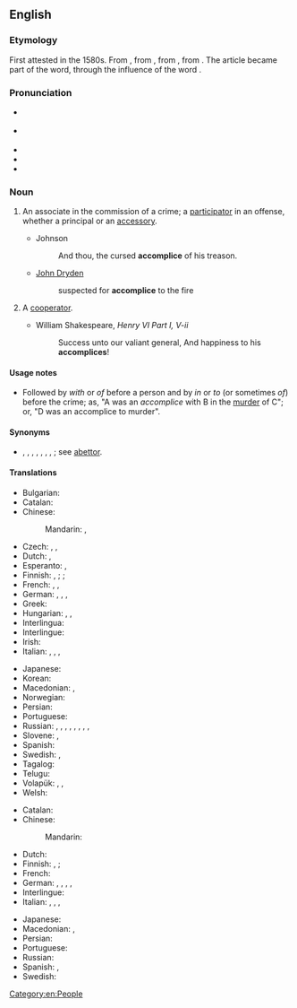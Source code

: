 ==English==

===Etymology===
{{PIE root|en|pleḱ}}
First attested in the 1580s. From {{etyl|enm|en}} {{m|enm|accomplice}}, from {{m|enm|[[a]] [[complice]]}}, from {{etyl|fro|en}} {{m|fro|complice||confederate}}, from {{etyl|la|en}} {{m|la|complicare||fold together}}. The article {{m|enm|a}} became part of the word, through the influence of the word {{m|en|accomplish}}.

===Pronunciation===
* {{a|UK}} {{IPA|/ə.ˈkʌm.plɪs/|lang=en}}
* {{a|US}} {{IPA|/ə.ˈkɑm.pləs/|/ə.ˈkɑm.plɪs/|lang=en}}
* {{audio|En-uk-accomplice.ogg|Audio (UK)|lang=en}}
* {{audio|En-us-accomplice.ogg|Audio (US)|lang=en}}
* {{hyphenation|ac|com|plice|lang=en}}

===Noun===
{{wikipedia|accomplice|accomplice (crime)}}
{{en-noun}}

# {{lb|en|legal}} An associate in the commission of a crime; a [[participator]] in an offense, whether a principal or an [[accessory]].
#* Johnson
#*: And thou, the cursed '''accomplice''' of his treason.
#* [[w:John Dryden|John Dryden]]
#*: suspected for '''accomplice''' to the fire
# {{lb|en|rare}} A [[cooperator]].
#* William Shakespeare, ''Henry VI Part I, V-ii''
#*: Success unto our valiant general, And happiness to his '''accomplices'''!

====Usage notes====
* Followed by ''with'' or ''of'' before a person and by ''in'' or ''to'' (or sometimes ''of'') before the crime; as, "A was an ''accomplice'' with B in the [[murder]] of C"; or, "D was an accomplice to murder".

====Synonyms====
* {{l|en|abettor}}, {{l|en|accessory}}, {{l|en|assistant}}, {{l|en|associate}}, {{l|en|confederate}}, {{l|en|coadjutor}}, {{l|en|ally}}, {{l|en|promoter}}; see [[abettor]].

====Translations====
{{trans-top|associate in the commission of a crime}}
* Bulgarian: {{t+|bg|съуча́стник|m}}
* Catalan: {{t|ca|còmplice|m}}
* Chinese:
*: Mandarin: {{t+|cmn|幫兇|sc=Hani}}, {{t+|cmn|帮凶|tr=bāngxiōng|sc=Hani}}
* Czech: {{t|cs|spolupachatel|m}}, {{t|cs|spoluviník|m}}, {{t|cs|komplic|m}}
* Dutch: {{t+|nl|medeplichtige|m|f}}, {{t+|nl|handlanger|m}}
* Esperanto: {{t|eo|kunkulpulo}}, {{t|eo|kunkulpulino}}
* Finnish: {{t+|fi|osallinen}}, {{t|fi|[[rikokseen]] osallinen}} {{qualifier|principal or accessory}}; {{t|fi|rikoksentekijä}} {{qualifier|principal}}; {{t|fi|avunantaja}} {{qualifier|accessory}}
* French: {{t+|fr|complice|m|f}}, {{t+|fr|comparse|m}}, {{t+|fr|compère|m}}
* German: {{t+|de|Mittäter|m}}, {{t+|de|Mittäterin|f}}, {{t+|de|Komplize|m}}, {{t+|de|Komplizin|f}}
* Greek: {{t+|el|συνεργός|m}}
* Hungarian: {{t+|hu|bűnrészes}}, {{t+|hu|bűntárs}}, {{t+|hu|cinkos}}
* Interlingua: {{t|ia|Complice}}
* Interlingue: {{t|ie|complice}}
* Irish: {{t|ga|comhchoirí|m}}
* Italian: {{t+|it|complice|m|f}}, {{t+|it|correo|m}}, {{t|it|correa|f}}, {{t+|it|basista|m}}
{{trans-mid}}
* Japanese: {{t|ja|共犯者|tr=きょうはんしゃ, kyōhansha|sc=Jpan}}
* Korean: {{t+|ko|공범}}
* Macedonian: {{t|mk|соу́чесник|m|sc=Cyrl}}, {{t|mk|соизвр́шител|m|sc=Cyrl}}
* Norwegian: {{t|no|medskyldig}}
* Persian: {{t|fa|شریک جرم|tr=šarik-e jorm|sc=fa-Arab}}
* Portuguese: {{t+|pt|cúmplice|m|f}}
* Russian: {{t+|ru|соуча́стник|m}}, {{t+|ru|соуча́стница|f}}, {{t+|ru|соо́бщник|m}}, {{t+|ru|соо́бщница|f}}, {{t+|ru|посо́бник|m}}, {{t+|ru|посо́бница|f}}, {{t+|ru|подельник}}, {{t+|ru|приспешник}}, {{t+|ru|клеврет}}
* Slovene: {{t|sl|sokrivec|m}}, {{t|sl|sokrivka|f}}
* Spanish: {{t+|es|cómplice|m|f}}
* Swedish: {{t+|sv|medbrottsling}}, {{t|sv|medskyldig|c}}
* Tagalog: {{t|tl|kasabwat}}
* Telugu: {{t+|te|తోడుదొంగ}}
* Volapük: {{qualifier|♂♀}} {{t|vo|kedöban}}, {{qualifier|♂}} {{t|vo|hikedöban}}, {{qualifier|♀}} {{t|vo|jikedöban}}
* Welsh: {{t|cy|acwmplydd|m}}
{{trans-bottom}}

{{trans-top|cooperator}}
* Catalan: {{t|ca|còmplice|m|f}}
* Chinese:
*: Mandarin: {{t-needed|cmn}}
* Dutch: {{t+|nl|handlanger|m}}
* Finnish: {{t+|fi|apulainen}}, {{t+|fi|apuri}}; {{t+|fi|kätyri}}
* French: {{t+|fr|complice|m|f}}
* German: {{t+|de|Mitarbeiter|m}}, {{t+|de|Mittäter|m}}, {{t+|de|Partner|m}}, {{t+|de|Handlanger|m}}, {{t+|de|Helfer|m}}
* Interlingue: {{t|ie|complice}}
* Italian: {{t+|it|complice|m}}, {{t+|it|collaboratore|m}}, {{t+|it|basista|m}}, {{t+|it|coadiuvante|m}}
{{trans-mid}}
* Japanese: {{t-needed|ja}}
* Macedonian: {{t|mk|соу́чесник|m|sc=Cyrl}}, {{t|mk|соизвр́шител|m|sc=Cyrl}}
* Persian: {{t+|fa|شریک|tr=šarik|sc=fa-Arab}}
* Portuguese: {{t+|pt|cúmplice|m|f}}
* Russian: {{t+|ru|помощник|m}}
* Spanish: {{t+|es|cómplice|m|f}}, {{t|es|fautor|m}}
* Swedish: {{t+|sv|medhjälpare|c}}
{{trans-bottom}}

[[Category:en:People]]